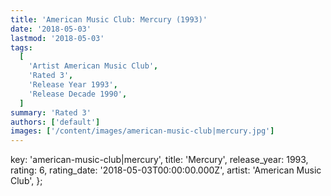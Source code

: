 ```yaml
---
title: 'American Music Club: Mercury (1993)'
date: '2018-05-03'
lastmod: '2018-05-03'
tags:
  [
    'Artist American Music Club',
    'Rated 3',
    'Release Year 1993',
    'Release Decade 1990',
  ]
summary: 'Rated 3'
authors: ['default']
images: ['/content/images/american-music-club|mercury.jpg']
---
```


  key: 'american-music-club|mercury',
  title: 'Mercury',
  release_year: 1993,
  rating: 6,
  rating_date: '2018-05-03T00:00:00.000Z',
  artist: 'American Music Club',
};

<MusicRating data={data} />
